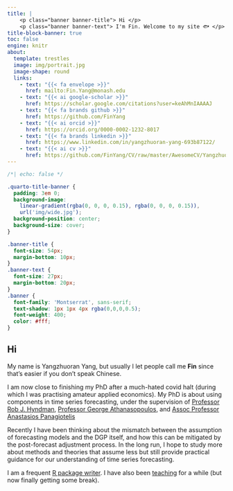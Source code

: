 ```yaml
---
title: |
    <p class="banner banner-title"> Hi </p>
    <p class="banner banner-text"> I'm Fin. Welcome to my site 🐟 </p>
title-block-banner: true
toc: false
engine: knitr
about:
  template: trestles
  image: img/portrait.jpg
  image-shape: round
  links:
    - text: "{{< fa envelope >}}"
      href: mailto:Fin.Yang@monash.edu
    - text: "{{< ai google-scholar >}}"
      href: https://scholar.google.com/citations?user=keAhMnIAAAAJ
    - text: "{{< fa brands github >}}"
      href: https://github.com/FinYang
    - text: "{{< ai orcid >}}"
      href: https://orcid.org/0000-0002-1232-8017
    - text: "{{< fa brands linkedin >}}"
      href: https://www.linkedin.com/in/yangzhuoran-yang-693b87122/
    - text: "{{< ai cv >}}"
      href: https://github.com/FinYang/CV/raw/master/AwesomeCV/YangzhuoranYang_CV.pdf
---
```


```css
/*| echo: false */

.quarto-title-banner {
  padding: 3em 0; 
  background-image:
    linear-gradient(rgba(0, 0, 0, 0.15), rgba(0, 0, 0, 0.15)), 
    url('img/wide.jpg');
  background-position: center;
  background-size: cover;
}

.banner-title {
  font-size: 54px;
  margin-bottom: 10px;
}
.banner-text {
  font-size: 27px;
  margin-bottom: 20px;
}
.banner {
  font-family: 'Montserrat', sans-serif;
  text-shadow: 1px 1px 4px rgba(0,0,0,0.5);
  font-weight: 400;
  color: #fff;
}
```

## Hi

My name is Yangzhuoran Yang, but usually I let people call me **Fin** since that's easier if you don't speak Chinese.


I am now close to finishing my PhD after a much-hated covid halt (during which I was practising amateur applied economics). My PhD is about using components in time series forecasting, under the supervision of [Professor Rob J. Hyndman](https://robjhyndman.com/), [Professor George Athanasopoulos](https://research.monash.edu/en/persons/george-athanasopoulos), and [Assoc Professor Anastasios Panagiotelis](https://anastasiospanagiotelis.netlify.app/)

Recently I have been thinking about the mismatch between the assumption of forecasting models and the DGP itself, and how this can be mitigated by the post-forecast adjustment process. In the long run, I hope to study more about methods and theories that assume less but still provide practical guidance for our understanding of time series forecasting. 

I am a frequent [R package writer](/software/). I have also been [teaching](/teaching/) for a while (but now finally getting some break).
